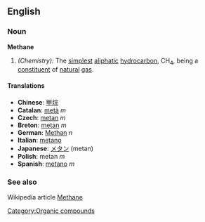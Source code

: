 ==English==
===Noun===
'''Methane'''
#''(Chemistry):'' The [[simplest]] [[aliphatic]] [[hydrocarbon]], CH<sub>4</sub>, being a [[constituent]] of [[natural]] [[gas]].

====Translations====
* '''Chinese''': [[甲烷]]
* '''Catalan''': [[metà]] ''m''
* '''Czech''': [[metan]] ''m''
* '''Breton''': [[metan]] ''m''
*'''German''': [[Methan]] ''n''
* '''Italian''': [[metano]]
* '''Japanese''': [[メタン]] (metan)
*'''Polish''': metan ''m''
* '''Spanish''': [[metano]] ''m''

===See also===
Wikipedia article [[w:Methane|Methane]]
[[Category:Organic compounds]]